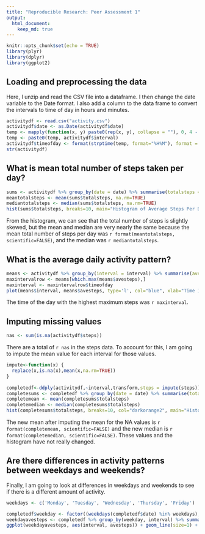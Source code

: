 ```yaml
---
title: "Reproducible Research: Peer Assessment 1"
output: 
  html_document:
    keep_md: true
---
```

```r
knitr::opts_chunk$set(echo = TRUE)
library(plyr)
library(dplyr)
library(ggplot2)
```
## Loading and preprocessing the data
Here, I unzip and read the CSV file into a dataframe. I then change the date variable to the Date format. I also add a column to the data frame to convert the intervals to time of day in hours and minutes.
```r
activitydf <- read.csv("activity.csv")
activitydf$date <- as.Date(activitydf$date)
temp <- mapply(function(x, y) paste0(rep(x, y), collapse = ""), 0, 4 - nchar(activitydf$interval))
temp <- paste0(temp, activitydf$interval)
activitydf$timeofday <- format(strptime(temp, format="%H%M"), format = "%H:%M")
str(activitydf)
```


## What is mean total number of steps taken per day?

```r
sums <- activitydf %>% group_by(date = date) %>% summarise(totalsteps = sum(steps))
meantotalsteps <- mean(sums$totalsteps, na.rm=TRUE)
mediantotalsteps <- median(sums$totalsteps, na.rm=TRUE)
hist(sums$totalsteps, breaks=10, main="Histogram of Average Steps Per Day", xlab="Total Steps Per Day", col="green")
```

From the histogram, we can see that the total number of steps is slightly skewed, but the mean and median are very nearly the same because the mean total number of steps per day was `r format(meantotalsteps, scientific=FALSE)`, and the median was `r mediantotalsteps`.

## What is the average daily activity pattern?

```r
means <- activitydf %>% group_by(interval = interval) %>% summarise(avesteps = mean(steps, na.rm=TRUE), timeofday = timeofday)
maxintervalrow <- means[which.max(means$avesteps),]
maxinterval <- maxintervalrow$timeofday
plot(means$interval, means$avesteps, type='l', col="blue", xlab="Time Interval", ylab="Average Steps", main="Average Daily Activity")
```

The time of the day with the highest maximum steps was `r maxinterval`.

## Imputing missing values

```r
nas <- sum(is.na(activitydf$steps))
```

There are a total of `r nas` in the steps data. To account for this, I am going to impute the mean value for each interval for those values.

```r
impute<-function(x) {
  replace(x,is.na(x),mean(x,na.rm=TRUE))
}
  
completedf<-ddply(activitydf,~interval,transform,steps = impute(steps))
completesums <- completedf %>% group_by(date = date) %>% summarise(totalsteps = sum(steps))
completemean <- mean(completesums$totalsteps)
completemedian <- median(completesums$totalsteps)
hist(completesums$totalsteps, breaks=10, col="darkorange2", main="Histogram of Total Steps with Imputation", xlab="Total Steps")
```

The new mean after imputing the mean for the NA values is `r format(completemean, scientific=FALSE)` and the new median is `r format(completemedian, scientific=FALSE)`. These values and the histogram have not really changed.

## Are there differences in activity patterns between weekdays and weekends?

Finally, I am going to look at differences in weekdays and weekends to see if there is a different amount of activity.

```r
weekdays <- c('Monday', 'Tuesday', 'Wednesday', 'Thursday', 'Friday')

completedf$weekday <- factor((weekdays(completedf$date) %in% weekdays), levels=c(FALSE, TRUE), labels=c('weekend', 'weekday'))
weekdayavesteps <- completedf %>% group_by(weekday, interval) %>% summarise(interval = interval, avesteps = mean(steps))
ggplot(weekdayavesteps, aes(interval, avesteps)) + geom_line(size=1) + facet_wrap(~weekday, ncol=1) + theme(panel.background = element_rect(fill="cornsilk"), panel.grid = element_line(color="cadetblue2"))

```

